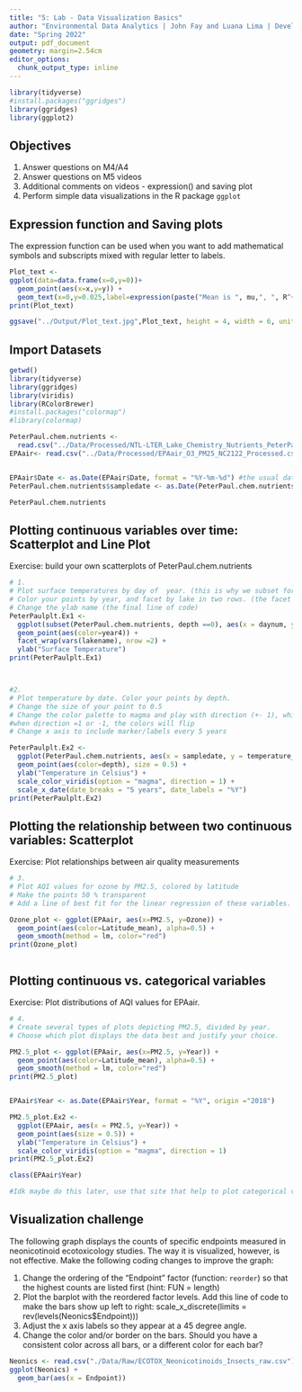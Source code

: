 ```yaml
---
title: "5: Lab - Data Visualization Basics"
author: "Environmental Data Analytics | John Fay and Luana Lima | Developed by Kateri Salk"
date: "Spring 2022"
output: pdf_document
geometry: margin=2.54cm
editor_options: 
  chunk_output_type: inline
---
```

```r
library(tidyverse)
#install.packages("ggridges")
library(ggridges)
library(ggplot2)

```
## Objectives
1. Answer questions on M4/A4
2. Answer questions on M5 videos
3. Additional comments on videos - expression() and saving plot
4. Perform simple data visualizations in the R package `ggplot`

## Expression function and Saving plots

The expression function can be used when you want to add mathematical symbols and subscripts mixed with regular letter to labels. 

```r
Plot_text <-
ggplot(data=data.frame(x=0,y=0))+
  geom_point(aes(x=x,y=y)) +
  geom_text(x=0,y=0.025,label=expression(paste("Mean is ", mu,", ", R^{2},'=0.6')))
print(Plot_text)

ggsave("../Output/Plot_text.jpg",Plot_text, height = 4, width = 6, units = "in", dpi = 300)

```

## Import Datasets

```r
getwd()
library(tidyverse)
library(ggridges)
library(viridis)
library(RColorBrewer)
#install.packages("colormap")
#library(colormap)

PeterPaul.chem.nutrients <- 
  read.csv("../Data/Processed/NTL-LTER_Lake_Chemistry_Nutrients_PeterPaul_Processed.csv", stringsAsFactors = TRUE)
EPAair<- read.csv("../Data/Processed/EPAair_O3_PM25_NC2122_Processed.csv", stringsAsFactors = TRUE) 


EPAair$Date <- as.Date(EPAair$Date, format = "%Y-%m-%d") #the usual date thing
PeterPaul.chem.nutrients$sampledate <- as.Date(PeterPaul.chem.nutrients$sampledate, format = "%Y-%m-%d") #the usual date thing

PeterPaul.chem.nutrients
```


## Plotting continuous variables over time: Scatterplot and Line Plot

Exercise: build your own scatterplots of PeterPaul.chem.nutrients

```r

# 1. 
# Plot surface temperatures by day of  year. (this is why we subset for depth == 0)
# Color your points by year, and facet by lake in two rows. (the facet creates two graphs, see the lesson)
# Change the ylab name (the final line of code)
PeterPaulplt.Ex1 <- 
  ggplot(subset(PeterPaul.chem.nutrients, depth ==0), aes(x = daynum, y = temperature_C)) +
  geom_point(aes(color=year4)) +
  facet_wrap(vars(lakename), nrow =2) +
  ylab("Surface Temperature")
print(PeterPaulplt.Ex1)



#2. 
# Plot temperature by date. Color your points by depth.
# Change the size of your point to 0.5
# Change the color palette to magma and play with direction (+- 1), which one makes more sense?
#when direction =1 or -1, the colors will flip
# Change x axis to include marker/labels every 5 years

PeterPaulplt.Ex2 <- 
  ggplot(PeterPaul.chem.nutrients, aes(x = sampledate, y = temperature_C)) +
  geom_point(aes(color=depth), size = 0.5) + 
  ylab("Temperature in Celsius") +
  scale_color_viridis(option = "magma", direction = 1) +
  scale_x_date(date_breaks = "5 years", date_labels = "%Y")
print(PeterPaulplt.Ex2)


```
## Plotting the relationship between two continuous variables: Scatterplot

Exercise: Plot relationships between air quality measurements

```r

# 3. 
# Plot AQI values for ozone by PM2.5, colored by latitude 
# Make the points 50 % transparent
# Add a line of best fit for the linear regression of these variables.

Ozone_plot <- ggplot(EPAair, aes(x=PM2.5, y=Ozone)) +
  geom_point(aes(color=Latitude_mean), alpha=0.5) +
  geom_smooth(method = lm, color="red")
print(Ozone_plot)



```

## Plotting continuous vs. categorical variables

Exercise: Plot distributions of AQI values for EPAair.

```r

# 4. 
# Create several types of plots depicting PM2.5, divided by year. 
# Choose which plot displays the data best and justify your choice. 

PM2.5_plot <- ggplot(EPAair, aes(x=PM2.5, y=Year)) +
  geom_point(aes(color=Latitude_mean), alpha=0.5) +
  geom_smooth(method = lm, color="red")
print(PM2.5_plot)


EPAair$Year <- as.Date(EPAair$Year, format = "%Y", origin ="2018")

PM2.5_plot.Ex2 <- 
  ggplot(EPAair, aes(x = PM2.5, y=Year)) +
  geom_point(aes(size = 0.5)) + 
  ylab("Temperature in Celsius") +
  scale_color_viridis(option = "magma", direction = 1)
print(PM2.5_plot.Ex2)

class(EPAair$Year)

#Idk maybe do this later, use that site that help to plot categorical variables
```


## Visualization challenge

The following graph displays the counts of specific endpoints measured in neonicotinoid ecotoxicology studies. The way it is visualized, however, is not effective. Make the following coding changes to improve the graph: 

1. Change the ordering of the "Endpoint" factor (function: `reorder`) so that the highest counts are listed first (hint: FUN = length)
2. Plot the barplot with the reordered factor levels. Add this line of code to make the bars show up left to right:   scale_x_discrete(limits = rev(levels(Neonics$Endpoint)))
3. Adjust the x axis labels so they appear at a 45 degree angle. 
4. Change the color and/or border on the bars. Should you have a consistent color across all bars, or a different color for each bar?
```r

Neonics <- read.csv("./Data/Raw/ECOTOX_Neonicotinoids_Insects_raw.csv")
ggplot(Neonics) +
  geom_bar(aes(x = Endpoint))



```
